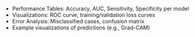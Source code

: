 - Performance Tables: Accuracy, AUC, Sensitivity, Specificity per model
- Visualizations: ROC curve, training/validation loss curves
- Error Analysis: Misclassified cases, confusion matrix
- Example visualizations of predictions (e.g., Grad-CAM)
